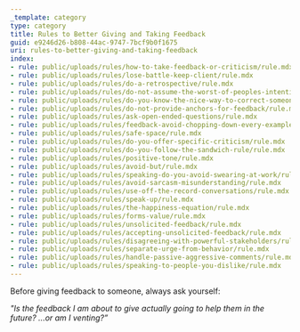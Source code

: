 ```yaml
---
_template: category
type: category
title: Rules to Better Giving and Taking Feedback
guid: e9246d26-b808-44ac-9747-7bcf9b0f1675
uri: rules-to-better-giving-and-taking-feedback
index:
- rule: public/uploads/rules/how-to-take-feedback-or-criticism/rule.mdx
- rule: public/uploads/rules/lose-battle-keep-client/rule.mdx
- rule: public/uploads/rules/do-a-retrospective/rule.mdx
- rule: public/uploads/rules/do-not-assume-the-worst-of-peoples-intentions/rule.mdx
- rule: public/uploads/rules/do-you-know-the-nice-way-to-correct-someone/rule.mdx
- rule: public/uploads/rules/do-not-provide-anchors-for-feedback/rule.mdx
- rule: public/uploads/rules/ask-open-ended-questions/rule.mdx
- rule: public/uploads/rules/feedback-avoid-chopping-down-every-example/rule.mdx
- rule: public/uploads/rules/safe-space/rule.mdx
- rule: public/uploads/rules/do-you-offer-specific-criticism/rule.mdx
- rule: public/uploads/rules/do-you-follow-the-sandwich-rule/rule.mdx
- rule: public/uploads/rules/positive-tone/rule.mdx
- rule: public/uploads/rules/avoid-but/rule.mdx
- rule: public/uploads/rules/speaking-do-you-avoid-swearing-at-work/rule.mdx
- rule: public/uploads/rules/avoid-sarcasm-misunderstanding/rule.mdx
- rule: public/uploads/rules/use-off-the-record-conversations/rule.mdx
- rule: public/uploads/rules/speak-up/rule.mdx
- rule: public/uploads/rules/the-happiness-equation/rule.mdx
- rule: public/uploads/rules/forms-value/rule.mdx
- rule: public/uploads/rules/unsolicited-feedback/rule.mdx
- rule: public/uploads/rules/accepting-unsolicited-feedback/rule.mdx
- rule: public/uploads/rules/disagreeing-with-powerful-stakeholders/rule.mdx
- rule: public/uploads/rules/separate-urge-from-behavior/rule.mdx
- rule: public/uploads/rules/handle-passive-aggressive-comments/rule.mdx
- rule: public/uploads/rules/speaking-to-people-you-dislike/rule.mdx
---
```


Before giving feedback to someone, always ask yourself:

_"Is the feedback I am about to give actually going to help them in the future? ...or am I venting?”_
